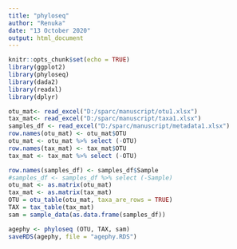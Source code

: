 ```yaml
---
title: "phyloseq"
author: "Renuka"
date: "13 October 2020"
output: html_document
---
```


```r
knitr::opts_chunk$set(echo = TRUE)
library(ggplot2)
library(phyloseq)
library(dada2)
library(readxl)
library(dplyr)

otu_mat<- read_excel("D:/sparc/manuscript/otu1.xlsx")
tax_mat<- read_excel("D:/sparc/manuscript/taxa1.xlsx")
samples_df <- read_excel("D:/sparc/manuscript/metadata1.xlsx")
row.names(otu_mat) <- otu_mat$OTU
otu_mat <- otu_mat %>% select (-OTU)
row.names(tax_mat) <- tax_mat$OTU
tax_mat <- tax_mat %>% select (-OTU) 

row.names(samples_df) <- samples_df$Sample
#samples_df <- samples_df %>% select (-Sample) 
otu_mat <- as.matrix(otu_mat)
tax_mat <- as.matrix(tax_mat)
OTU = otu_table(otu_mat, taxa_are_rows = TRUE)
TAX = tax_table(tax_mat)
sam = sample_data(as.data.frame(samples_df))

agephy <- phyloseq (OTU, TAX, sam)
saveRDS(agephy, file = "agephy.RDS")
```

